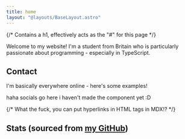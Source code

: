 ```yaml
---
title: home
layout: "@layouts/BaseLayout.astro"
---
```



{/* Contains a h1, effectively acts as the "#" for this page */}
<Greeting />

Welcome to my website! I'm a student from Britain who is particularly passionate about programming - especially in TypeScript.

## Contact
I'm basically everywhere online - here's some examples!

<div class="max-w-40 my-2">haha socials go here i haven't made the component yet :D</div>

{/* What the fuck, you can put hyperlinks in HTML tags in MDX!? */}
## Stats <span class="text-xs font-thin">(sourced from [my GitHub](//github.com/Beefers))</span>
<GitHubStats />
